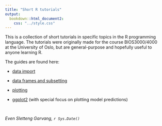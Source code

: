 ```yaml
---
title: "Short R tutorials"
output: 
  bookdown::html_document2:
    css: "../style.css"
---
```


This is a collection of short tutorials in specific topics in the R programming language. The tutorials were originally made for the course BIOS3000/4000 at the University of Oslo, but are general-purpose and hopefully useful to anyone learning R.

The guides are found here:

* [data import](https://evengar.github.io/short-tutorials/working_with_data_files.html)

* [data frames and subsetting](https://evengar.github.io/short-tutorials/short_dataframe.html)

* [plotting](https://evengar.github.io/short-tutorials/plot_in_r.html)

* [ggplot2](https://evengar.github.io/short-tutorials/ggplot_guide.html) (with special focus on plotting model predictions)

\ 

_Even Sletteng Garvang, `r Sys.Date()`_